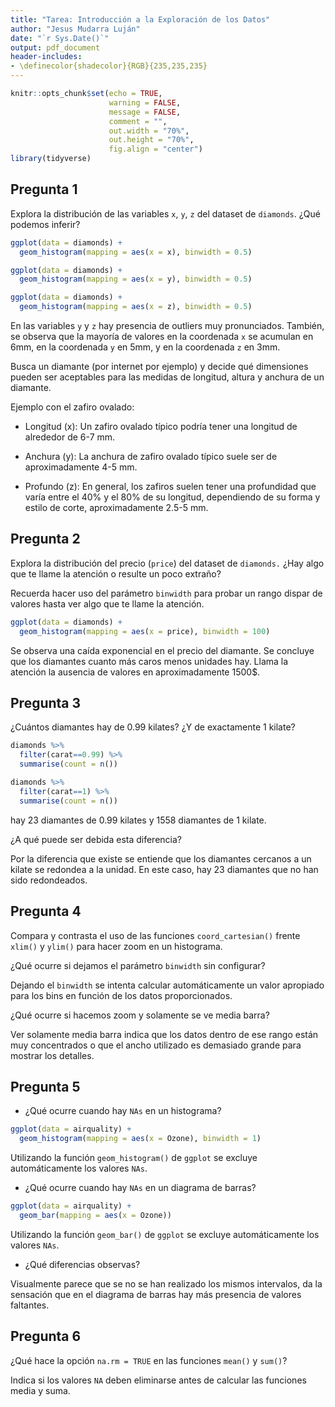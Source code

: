 ```yaml
---
title: "Tarea: Introducción a la Exploración de los Datos"
author: "Jesus Mudarra Luján"
date: "`r Sys.Date()`"
output: pdf_document
header-includes:
- \definecolor{shadecolor}{RGB}{235,235,235}
---
```


```r
knitr::opts_chunk$set(echo = TRUE,
                      warning = FALSE,
                      message = FALSE,
                      comment = "",
                      out.width = "70%",
                      out.height = "70%",
                      fig.align = "center")
library(tidyverse)
```

## Pregunta 1

Explora la distribución de las variables `x`, `y`, `z` del dataset de `diamonds`. ¿Qué podemos inferir?

```r
ggplot(data = diamonds) +
  geom_histogram(mapping = aes(x = x), binwidth = 0.5)

ggplot(data = diamonds) +
  geom_histogram(mapping = aes(x = y), binwidth = 0.5)

ggplot(data = diamonds) +
  geom_histogram(mapping = aes(x = z), binwidth = 0.5)
```

En las variables `y` y `z` hay presencia de outliers muy pronunciados. También, se observa que la mayoría de valores en la coordenada `x` se acumulan en 6mm, en la coordenada `y` en 5mm, y en la coordenada `z` en 3mm.
 
Busca un diamante (por internet por ejemplo) y decide qué dimensiones pueden ser aceptables para las medidas de longitud, altura y anchura de un diamante.

Ejemplo con el zafiro ovalado:

* Longitud (x): Un zafiro ovalado típico podría tener una longitud de alrededor de 6-7 mm.

* Anchura (y): La anchura de zafiro ovalado típico suele ser de aproximadamente 4-5 mm.

* Profundo (z): En general, los zafiros suelen tener una profundidad que varía entre el 40% y el 80% de su longitud, dependiendo de su forma y estilo de corte, aproximadamente 2.5-5 mm.

## Pregunta 2

Explora la distribución del precio (`price`) del dataset de `diamonds.` ¿Hay algo que te llame la atención o resulte un poco extraño?

Recuerda hacer uso del parámetro `binwidth` para probar un rango dispar de valores hasta ver algo que te llame la atención.

```r
ggplot(data = diamonds) +
  geom_histogram(mapping = aes(x = price), binwidth = 100)
```

Se observa una caída exponencial en el precio del diamante. Se concluye que los diamantes cuanto más caros menos unidades hay. Llama la atención la ausencia de valores en aproximadamente 1500$.

## Pregunta 3

¿Cuántos diamantes hay de 0.99 kilates? ¿Y de exactamente 1 kilate?

```r
diamonds %>%
  filter(carat==0.99) %>%
  summarise(count = n())
```

```r
diamonds %>%
  filter(carat==1) %>%
  summarise(count = n())
```

hay 23 diamantes de 0.99 kilates y 1558 diamantes de 1 kilate.

¿A qué puede ser debida esta diferencia?

Por la diferencia que existe se entiende que los diamantes cercanos a un kilate se redondea a la unidad. En este caso, hay 23 diamantes que no han sido redondeados.

## Pregunta 4

Compara y contrasta el uso de las funciones `coord_cartesian()` frente `xlim()` y `ylim()` para hacer zoom en un histograma.

¿Qué ocurre si dejamos el parámetro `binwidth` sin configurar?

Dejando el `binwidth` se intenta calcular automáticamente un valor apropiado para los bins en función de los datos proporcionados.

¿Qué ocurre si hacemos zoom y solamente se ve media barra?

Ver solamente media barra indica que los datos dentro de ese rango están muy concentrados o que el ancho utilizado es demasiado grande para mostrar los detalles.

## Pregunta 5

* ¿Qué ocurre cuando hay `NAs` en un histograma?

```r
ggplot(data = airquality) +
  geom_histogram(mapping = aes(x = Ozone), binwidth = 1)
```

Utilizando la función `geom_histogram()` de `ggplot` se excluye automáticamente los valores `NAs`.

* ¿Qué ocurre cuando hay `NAs` en un diagrama de barras?

```r
ggplot(data = airquality) +
  geom_bar(mapping = aes(x = Ozone))
```
Utilizando la función `geom_bar()` de `ggplot` se excluye automáticamente los valores `NAs`.

* ¿Qué diferencias observas?

Visualmente parece que se no se han realizado los mismos intervalos, da la sensación que en el diagrama de barras hay más presencia de valores faltantes.

## Pregunta 6

¿Qué hace la opción `na.rm = TRUE` en las funciones `mean()` y `sum()`?

Indica si los valores `NA` deben eliminarse antes de calcular las funciones media y suma.
